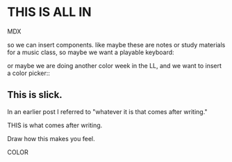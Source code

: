 # THIS IS ALL IN 
<ColorHeadline>MDX</ColorHeadline>

so we can insert components. like maybe these are notes or study materials for a music class, so maybe we want a playable keyboard:

<SimpleKeyboard />

or maybe we are doing another color week in the LL, and we want to insert a color picker::

<ColorPicker />

## This is slick. 

In an earlier post I referred to "whatever it is that comes after writing."

THIS is what comes after writing.

Draw how this makes you feel.

<CanvasDraw />


<ColorHeadline>COLOR</ColorHeadline>
<ColorPicker />
<ColorDiv />

